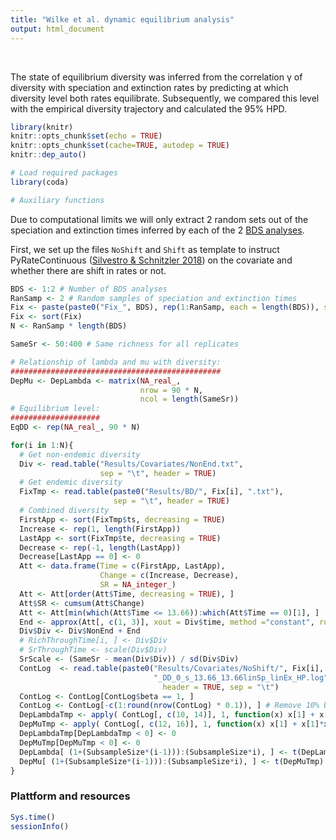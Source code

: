 ```yaml
---
title: "Wilke et al. dynamic equilibrium analysis"
output: html_document
---
```


<br>

The state of equilibrium diversity was inferred from the correlation γ of diversity with speciation and extinction rates by predicting at which diversity level both rates equilibrate. Subsequently, we compared this level with the empirical diversity trajectory and calculated the 95% HPD.

```r
library(knitr)
knitr::opts_chunk$set(echo = TRUE)
knitr::opts_chunk$set(cache=TRUE, autodep = TRUE)
knitr::dep_auto()
```


```r
# Load required packages
library(coda)

# Auxiliary functions

```

Due to computational limits we will only extract 2 random sets out of the speciation and extinction times inferred by each of the 2 [BDS analyses](https://thauffe.github.io/OhridDiatomDiversification/endemic_richness.html).

First, we set up the files `NoShift` and `Shift` as template to instruct PyRateContinuous ([Silvestro & Schnitzler 2018](https://books.google.es/books?hl=en&lr=&id=GWxODwAAQBAJ&oi=fnd&pg=PA217&dq=info:dgN-N3FJYWcJ:scholar.google.com&ots=tasNt4b38I&sig=BZpHdpXYjm6kYo4B7nhFfbeSvJY&redir_esc=y#v=onepage&q&f=false)) on the covariate and whether there are shift in rates or not.

```r
BDS <- 1:2 # Number of BDS analyses
RanSamp <- 2 # Random samples of speciation and extinction times
Fix <- paste(paste0("Fix_", BDS), rep(1:RanSamp, each = length(BDS)), sep = "_")
Fix <- sort(Fix)
N <- RanSamp * length(BDS)

SameSr <- 50:400 # Same richness for all replicates

# Relationship of lambda and mu with diversity:
###############################################
DepMu <- DepLambda <- matrix(NA_real_, 
                             nrow = 90 * N, 
                             ncol = length(SameSr))
# Equilibrium level:
####################
EqDD <- rep(NA_real_, 90 * N)

for(i in 1:N){
  # Get non-endemic diversity
  Div <- read.table("Results/Covariates/NonEnd.txt", 
                    sep = "\t", header = TRUE)
  # Get endemic diversity
  FixTmp <- read.table(paste0("Results/BD/", Fix[i], ".txt"), 
                       sep = "\t", header = TRUE)
  # Combined diversity
  FirstApp <- sort(FixTmp$ts, decreasing = TRUE)
  Increase <- rep(1, length(FirstApp))
  LastApp <- sort(FixTmp$te, decreasing = TRUE)
  Decrease <- rep(-1, length(LastApp))
  Decrease[LastApp == 0] <- 0
  Att <- data.frame(Time = c(FirstApp, LastApp), 
                    Change = c(Increase, Decrease), 
                    SR = NA_integer_)
  Att <- Att[order(Att$Time, decreasing = TRUE), ]
  Att$SR <- cumsum(Att$Change)
  Att <- Att[min(which(Att$Time <= 13.66)):which(Att$Time == 0)[1], ]
  End <- approx(Att[, c(1, 3)], xout = Div$time, method ="constant", rule = 2)$y
  Div$Div <- Div$NonEnd + End
  # RichThroughTime[i, ] <- Div$Div
  # SrThroughTime <- scale(Div$Div)
  SrScale <- (SameSr - mean(Div$Div)) / sd(Div$Div)
  ContLog  <- read.table(paste0("Results/Covariates/NoShift/", Fix[i], 
                                "_DD_0_s_13.66_13.66linSp_linEx_HP.log"), 
                                  header = TRUE, sep = "\t")
  ContLog <- ContLog[ContLog$beta == 1, ]
  ContLog <- ContLog[-c(1:round(nrow(ContLog) * 0.1)), ] # Remove 10% burnin
  DepLambdaTmp <- apply( ContLog[, c(10, 14)], 1, function(x) x[1] + x[1]*x[2]*SrScale ) * 10
  DepMuTmp <- apply( ContLog[, c(12, 16)], 1, function(x) x[1] + x[1]*x[2]*SrScale ) * 10
  DepLambdaTmp[DepLambdaTmp < 0] <- 0
  DepMuTmp[DepMuTmp < 0] <- 0
  DepLambda[ (1+(SubsampleSize*(i-1))):(SubsampleSize*i), ] <- t(DepLambdaTmp)
  DepMu[ (1+(SubsampleSize*(i-1))):(SubsampleSize*i), ] <- t(DepMuTmp)
}
```









### Plattform and resources

```r
Sys.time()
sessionInfo()
```


